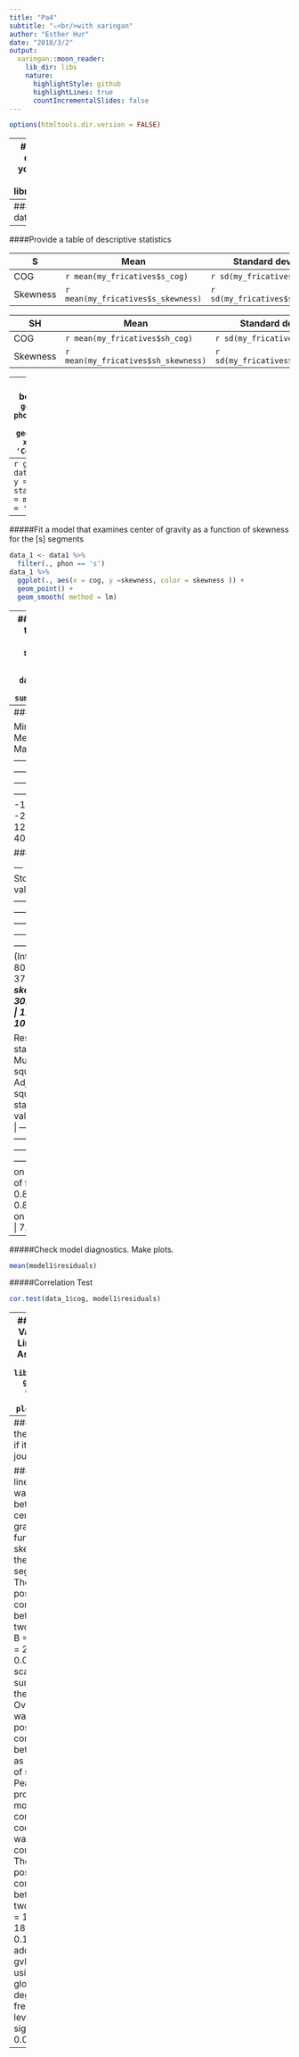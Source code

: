 ```yaml
---
title: "Pa4"
subtitle: "⚔<br/>with xaringan"
author: "Esther Hur"
date: "2018/3/2"
output:
  xaringan::moon_reader:
    lib_dir: libs
    nature:
      highlightStyle: github
      highlightLines: true
      countIncrementalSlides: false
---
```


```r
options(htmltools.dir.version = FALSE)
```
---
#### Load the dataset from your index.Rmd file.
```r
library(tidyverse)

my_fricatives <- read_csv("../data_raw/fricatives/fricatives.csv")
str(my_fricatives)
head(my_fricatives)
```
---
####Tidy the data
```r
data1 <- my_fricatives %>%
gather(., key = "category", value = "values",-obs, na.rm = TRUE,
       convert = FALSE, factor_key = FALSE) %>%
       separate(., col = category , into = c('phon', 'variable'), sep = "_") %>%
  spread(., key =variable, value =values)
```
---
####Provide a table of descriptive statistics

S  | Mean | Standard deviation |  Median
------------- | ------------- | ------------- | -------------
COG  | `r mean(my_fricatives$s_cog)`  | `r sd(my_fricatives$s_cog)` | `r median(my_fricatives$s_cog)`
Skewness  | `r mean(my_fricatives$s_skewness)`  | `r sd(my_fricatives$s_skewness)` | `r median(my_fricatives$s_skewness)`

SH  | Mean | Standard deviation |  Median
------------- | ------------- | ------------- | -------------
COG  | `r mean(my_fricatives$sh_cog)`  | `r sd(my_fricatives$sh_cog)` | `r median(my_fricatives$sh_cog)`
Skewness  | `r mean(my_fricatives$sh_skewness)`  | `r sd(my_fricatives$sh_skewness)` | `r median(my_fricatives$sh_skewness)`
---
##### Make a boxplot
```r
data1 %>%
  ggplot(., aes( x = phon, y = cog, fill = phon)) +
  geom_boxplot()
  labs( x= 'Phoneme', y = 'Center of Gravity')
```
---
```r
ggplot(data = data1, aes(x = phon, y = skewness)) +
  stat_summary(fun.data = mean_cl_boot, geom = 'pointrange') 
```
---
#####Fit a model that examines center of gravity as a function of skewness for the [s] segments 
```r
data_1 <- data1 %>% 
  filter(., phon == 's') 
data_1 %>% 
  ggplot(., aes(x = cog, y =skewness, color = skewness )) +
  geom_point() +
  geom_smooth( method = lm)
```
---
##### Make a table of the model summary.
```r
model1 <-lm(data = data_1, cog ~ skewness) 
   summary(model1)
```
---
###Residuals:

Min   |    1Q  | Median  |     3Q   |   Max 
------------- | ------------- | ------------- | -------------  | -------------
-1060.74 |  -21.72  |  58.96 |  123.00  | 405.24 

###Coefficients:

---   | Estimate | Std. Error | t value | p-vale 
------------- | ------------- | ------------- | -------------  | -------------     
(Intercept)  | 8027.2    |  212.3 |  37.80  | < 2e-16 ***
skewness     | 3029.1    |  259.1 |  11.69 | 7.69e-10 ***


Residual standard error | Multiple R-squared | Adjusted R-squared | F-statistic | p-value
------------- | ------------- | ------------- | ------------- | -------------
320.1 on 18 degrees of freedom | 0.8836 |  0.8771 | 136.6 on 1 and 18 DF | 7.691e-10
---
#####Check model diagnostics. Make plots.
```r
mean(model1$residuals)
```
#####Correlation Test
```r
cor.test(data_1$cog, model1$residuals)
```
---
#####Global Validation of Linear Model Assumptions
```r
library(gvlma)
gvmodel <- gvlma(x = model1) 
plot(gvmodel)
```
---
#####Write up the results (as if it were for a journal article).

##### “A linear model was assessed between the center of gravity as a function of skewness for the [s] segments. There was a positive correlation between the two variables, B = 3029.1, S = 259.1, p = 0.005. A scatterplot summarizes the results. Overall, there was a strong, positive correlation between cog as a function of skewness. A Pearson product-moment correlation coefficient was computed. There was a positive correlation between the two variables, t = 1.5399, df = 18, p-value = 0.141. In addition, a gvlma was run using the global tes on 4 degrees of fredom with a level of signicance = 0.05"
---

 